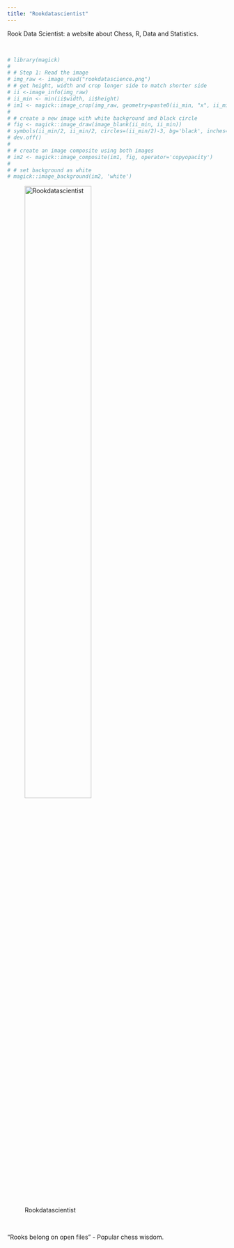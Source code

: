 ```yaml
---
title: "Rookdatascientist"
---
```


Rook Data Scientist: a website about Chess, R, Data and Statistics.

<br>

```r
# library(magick)
# 
# # Step 1: Read the image
# img_raw <- image_read("rookdatascience.png")
# # get height, width and crop longer side to match shorter side
# ii <-image_info(img_raw)
# ii_min <- min(ii$width, ii$height)
# im1 <- magick::image_crop(img_raw, geometry=paste0(ii_min, "x", ii_min, "+0+0"), repage=TRUE)
# 
# # create a new image with white background and black circle
# fig <- magick::image_draw(image_blank(ii_min, ii_min))
# symbols(ii_min/2, ii_min/2, circles=(ii_min/2)-3, bg='black', inches=FALSE, add=TRUE)
# dev.off()
# 
# # create an image composite using both images
# im2 <- magick::image_composite(im1, fig, operator='copyopacity')
# 
# # set background as white
# magick::image_background(im2, 'white')


```

![Rookdatascientist](rookdatascience.png){width=60%}

<br>

“Rooks belong on open files” - Popular chess wisdom.
